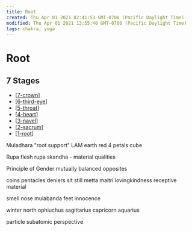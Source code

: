 ```yaml
---
title: Root
created: Thu Apr 01 2021 02:41:53 GMT-0700 (Pacific Daylight Time)
modified: Thu Apr 01 2021 13:55:40 GMT-0700 (Pacific Daylight Time)
tags: chakra, yoga
---
```


# Root

## 7 Stages

- [[7-crown]]
- [[6-third-eye]]
- [[5-throat]]
- [[4-heart]]
- [[3-navel]]
- [[2-sacrum]]
- [[1-root]]

Muladhara "root support"
LAM
earth
red
4 petals
cube

Rupa
flesh
rupa skandha - material qualities

Principle of Gender
mutually balanced opposites

coins pentacles deniers
sit still
metta maitri lovingkindness
receptive material

smell
nose
mulabanda
feet
innocence

winter
north
ophiuchus
sagittarius
capricorn
aquarius

particle
subatomic perspective

[//begin]: # 'Autogenerated link references for markdown compatibility'
[7-crown]: 7-crown 'Crown'
[6-third-eye]: 6-third-eye 'Third Eye'
[5-throat]: 5-throat 'Throat'
[4-heart]: 4-heart 'Heart'
[3-navel]: 3-navel 'Navel'
[2-sacrum]: 2-sacrum 'Sacrum'
[1-root]: 1-root 'Root'
[//end]: # 'Autogenerated link references'
